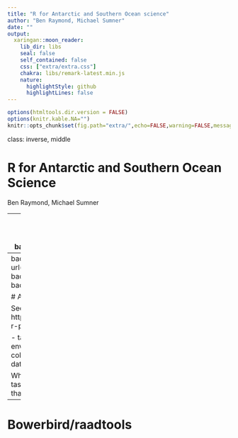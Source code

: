 ```yaml
---
title: "R for Antarctic and Southern Ocean science"
author: "Ben Raymond, Michael Sumner"
date: ""
output:
  xaringan::moon_reader:
    lib_dir: libs
    seal: false
    self_contained: false
    css: ["extra/extra.css"]
    chakra: libs/remark-latest.min.js
    nature:
      highlightStyle: github
      highlightLines: false
---
```


```r
options(htmltools.dir.version = FALSE)
options(knitr.kable.NA="")
knitr::opts_chunk$set(fig.path="extra/",echo=FALSE,warning=FALSE,message=FALSE,cache=TRUE)
```

class: inverse, middle

# R for Antarctic and Southern Ocean Science

Ben Raymond, Michael Sumner

---
background-image: url(extra/scar_logo_sm.jpg)
background-size: auto 15%
background-position: 98% 98%

# rOpenSci <img style="background-color: white; padding:10px; float:right;clear:none; margin:20px;" width="30%" src="extra/ropensci_logo.png" alt="ropensci logo" />

rOpenSci: R for reproducible science, open data & software

https://ropensci.org/community/

Tutorials, use cases, discussion forum, open calls, physical meetings

For R developers/regular users:

- slack: http://slack.ropensci.org/
- package onboarding

SCAR/rOpenSci joint initiative


---
background-image: url(extra/scar_logo_sm.jpg)
background-size: auto 15%
background-position: 98% 98%

# Antarctic/SO R packages

See https://github.com/SCAR/antarctic-r-packages

- taxonomy
- mapping
- environmental data access
- ocean colour processing
- biodiversity data
- animal tracking

What packages do we need? What tasks/analyses should be easier than they currently are?

---

# Bowerbird/raadtools
